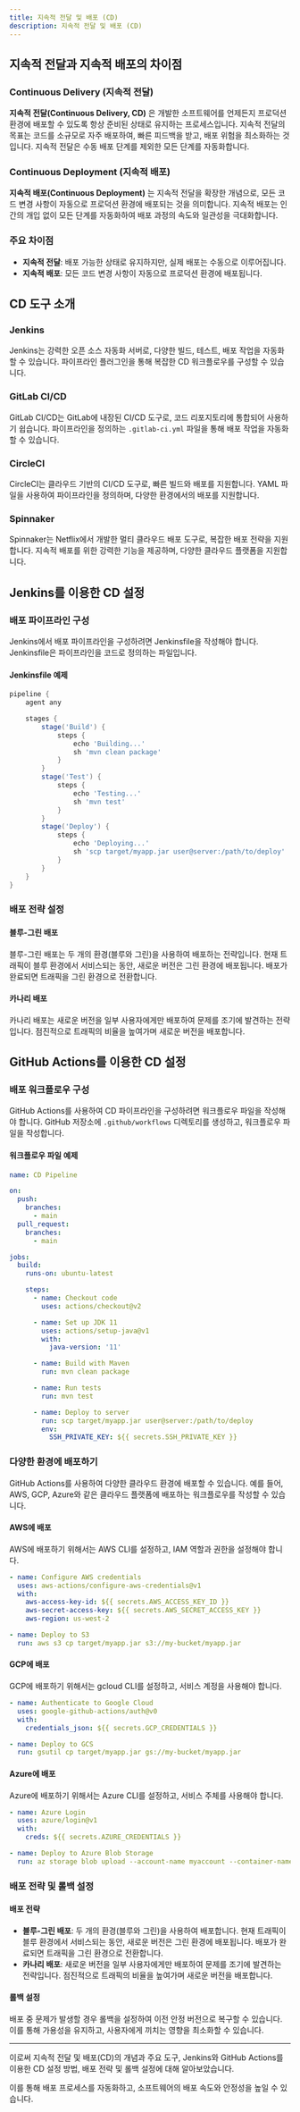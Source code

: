 ```yaml
---
title: 지속적 전달 및 배포 (CD)
description: 지속적 전달 및 배포 (CD)
---
```

## 지속적 전달과 지속적 배포의 차이점

### Continuous Delivery (지속적 전달)

**지속적 전달(Continuous Delivery, CD)** 은 개발한 소프트웨어를 언제든지 프로덕션 환경에 배포할 수 있도록 항상 준비된 상태로 유지하는 프로세스입니다. 지속적 전달의 목표는 코드를 소규모로 자주 배포하여, 빠른 피드백을 받고, 배포 위험을 최소화하는 것입니다. 지속적 전달은 수동 배포 단계를 제외한 모든 단계를 자동화합니다.

### Continuous Deployment (지속적 배포)

**지속적 배포(Continuous Deployment)** 는 지속적 전달을 확장한 개념으로, 모든 코드 변경 사항이 자동으로 프로덕션 환경에 배포되는 것을 의미합니다. 지속적 배포는 인간의 개입 없이 모든 단계를 자동화하여 배포 과정의 속도와 일관성을 극대화합니다.

### 주요 차이점

- **지속적 전달**: 배포 가능한 상태로 유지하지만, 실제 배포는 수동으로 이루어집니다.
- **지속적 배포**: 모든 코드 변경 사항이 자동으로 프로덕션 환경에 배포됩니다.

## CD 도구 소개

### Jenkins

Jenkins는 강력한 오픈 소스 자동화 서버로, 다양한 빌드, 테스트, 배포 작업을 자동화할 수 있습니다. 파이프라인 플러그인을 통해 복잡한 CD 워크플로우를 구성할 수 있습니다.

### GitLab CI/CD

GitLab CI/CD는 GitLab에 내장된 CI/CD 도구로, 코드 리포지토리에 통합되어 사용하기 쉽습니다. 파이프라인을 정의하는 `.gitlab-ci.yml` 파일을 통해 배포 작업을 자동화할 수 있습니다.

### CircleCI

CircleCI는 클라우드 기반의 CI/CD 도구로, 빠른 빌드와 배포를 지원합니다. YAML 파일을 사용하여 파이프라인을 정의하며, 다양한 환경에서의 배포를 지원합니다.

### Spinnaker

Spinnaker는 Netflix에서 개발한 멀티 클라우드 배포 도구로, 복잡한 배포 전략을 지원합니다. 지속적 배포를 위한 강력한 기능을 제공하며, 다양한 클라우드 플랫폼을 지원합니다.

## Jenkins를 이용한 CD 설정

### 배포 파이프라인 구성

Jenkins에서 배포 파이프라인을 구성하려면 Jenkinsfile을 작성해야 합니다. Jenkinsfile은 파이프라인을 코드로 정의하는 파일입니다.

#### Jenkinsfile 예제

```groovy
pipeline {
    agent any

    stages {
        stage('Build') {
            steps {
                echo 'Building...'
                sh 'mvn clean package'
            }
        }
        stage('Test') {
            steps {
                echo 'Testing...'
                sh 'mvn test'
            }
        }
        stage('Deploy') {
            steps {
                echo 'Deploying...'
                sh 'scp target/myapp.jar user@server:/path/to/deploy'
            }
        }
    }
}
```

### 배포 전략 설정

#### 블루-그린 배포

블루-그린 배포는 두 개의 환경(블루와 그린)을 사용하여 배포하는 전략입니다. 현재 트래픽이 블루 환경에서 서비스되는 동안, 새로운 버전은 그린 환경에 배포됩니다. 배포가 완료되면 트래픽을 그린 환경으로 전환합니다.

#### 카나리 배포

카나리 배포는 새로운 버전을 일부 사용자에게만 배포하여 문제를 조기에 발견하는 전략입니다. 점진적으로 트래픽의 비율을 높여가며 새로운 버전을 배포합니다.

## GitHub Actions를 이용한 CD 설정

### 배포 워크플로우 구성

GitHub Actions를 사용하여 CD 파이프라인을 구성하려면 워크플로우 파일을 작성해야 합니다. GitHub 저장소에 `.github/workflows` 디렉토리를 생성하고, 워크플로우 파일을 작성합니다.

#### 워크플로우 파일 예제

```yaml
name: CD Pipeline

on:
  push:
    branches:
      - main
  pull_request:
    branches:
      - main

jobs:
  build:
    runs-on: ubuntu-latest

    steps:
      - name: Checkout code
        uses: actions/checkout@v2

      - name: Set up JDK 11
        uses: actions/setup-java@v1
        with:
          java-version: '11'

      - name: Build with Maven
        run: mvn clean package

      - name: Run tests
        run: mvn test

      - name: Deploy to server
        run: scp target/myapp.jar user@server:/path/to/deploy
        env:
          SSH_PRIVATE_KEY: ${{ secrets.SSH_PRIVATE_KEY }}
```

### 다양한 환경에 배포하기

GitHub Actions를 사용하여 다양한 클라우드 환경에 배포할 수 있습니다. 예를 들어, AWS, GCP, Azure와 같은 클라우드 플랫폼에 배포하는 워크플로우를 작성할 수 있습니다.

#### AWS에 배포

AWS에 배포하기 위해서는 AWS CLI를 설정하고, IAM 역할과 권한을 설정해야 합니다.

```yaml
- name: Configure AWS credentials
  uses: aws-actions/configure-aws-credentials@v1
  with:
    aws-access-key-id: ${{ secrets.AWS_ACCESS_KEY_ID }}
    aws-secret-access-key: ${{ secrets.AWS_SECRET_ACCESS_KEY }}
    aws-region: us-west-2

- name: Deploy to S3
  run: aws s3 cp target/myapp.jar s3://my-bucket/myapp.jar
```

#### GCP에 배포

GCP에 배포하기 위해서는 gcloud CLI를 설정하고, 서비스 계정을 사용해야 합니다.

```yaml
- name: Authenticate to Google Cloud
  uses: google-github-actions/auth@v0
  with:
    credentials_json: ${{ secrets.GCP_CREDENTIALS }}

- name: Deploy to GCS
  run: gsutil cp target/myapp.jar gs://my-bucket/myapp.jar
```

#### Azure에 배포

Azure에 배포하기 위해서는 Azure CLI를 설정하고, 서비스 주체를 사용해야 합니다.

```yaml
- name: Azure Login
  uses: azure/login@v1
  with:
    creds: ${{ secrets.AZURE_CREDENTIALS }}

- name: Deploy to Azure Blob Storage
  run: az storage blob upload --account-name myaccount --container-name mycontainer --file target/myapp.jar --name myapp.jar
```

### 배포 전략 및 롤백 설정

#### 배포 전략

- **블루-그린 배포**: 두 개의 환경(블루와 그린)을 사용하여 배포합니다. 현재 트래픽이 블루 환경에서 서비스되는 동안, 새로운 버전은 그린 환경에 배포됩니다. 배포가 완료되면 트래픽을 그린 환경으로 전환합니다.
- **카나리 배포**: 새로운 버전을 일부 사용자에게만 배포하여 문제를 조기에 발견하는 전략입니다. 점진적으로 트래픽의 비율을 높여가며 새로운 버전을 배포합니다.

#### 롤백 설정

배포 중 문제가 발생할 경우 롤백을 설정하여 이전 안정 버전으로 복구할 수 있습니다. 이를 통해 가용성을 유지하고, 사용자에게 끼치는 영향을 최소화할 수 있습니다.

---

이로써 지속적 전달 및 배포(CD)의 개념과 주요 도구, Jenkins와 GitHub Actions를 이용한 CD 설정 방법, 배포 전략 및 롤백 설정에 대해 알아보았습니다. 

이를 통해 배포 프로세스를 자동화하고, 소프트웨어의 배포 속도와 안정성을 높일 수 있습니다.